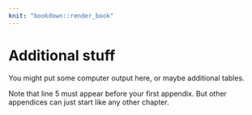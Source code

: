 ```yaml
---
knit: "bookdown::render_book"
---
```


\appendix

# Additional stuff

You might put some computer output here, or maybe additional tables.

Note that line 5 must appear before your first appendix. But other appendices can just start like any other chapter.
